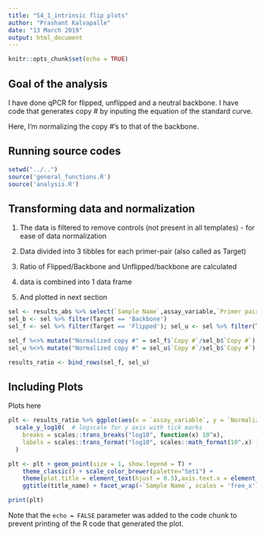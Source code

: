 ```yaml
---
title: "S4_1_intrinsic flip plots"
author: "Prashant Kalvapalle"
date: "13 March 2019"
output: html_document
---
```


```r
knitr::opts_chunk$set(echo = TRUE)
```

## Goal of the analysis

I have done qPCR for flipped, unflipped and a neutral backbone. I have code that generates copy # by inputing the equation of the standard curve. 

Here, I'm normalizing the copy #'s to that of the backbone.

## Running source codes

```r
setwd("../..")
source('general_functions.R')
source('analysis.R')
```


## Transforming data and normalization

1. The data is filtered to remove controls (not present in all templates) - for ease of data normalization
2. Data divided into 3 tibbles for each primer-pair (also called as Target)


3. Ratio of Flipped/Backbone and Unflipped/backbone are calculated

4. data is combined into 1 data frame
5. And plotted in next section

```r
sel <- results_abs %>% select(`Sample Name`,assay_variable,`Primer pair`,Target,`Copy #`) %>% filter(!str_detect(assay_variable,'^0'))
sel_b <- sel %>% filter(Target == 'Backbone')
sel_f <- sel %>% filter(Target == 'Flipped'); sel_u <- sel %>% filter(Target == 'Unflipped');

sel_f %<>% mutate("Normalized copy #" = sel_f$`Copy #`/sel_b$`Copy #`); 
sel_u %<>% mutate("Normalized copy #" = sel_u$`Copy #`/sel_b$`Copy #`);

results_ratio <- bind_rows(sel_f, sel_u)  
```

## Including Plots

Plots here

```r
  
plt <- results_ratio %>% ggplot(aes(x = `assay_variable`, y = `Normalized copy #`, color = Target)) +   # plotting
  scale_y_log10(  # logscale for y axis with tick marks
    breaks = scales::trans_breaks("log10", function(x) 10^x),
    labels = scales::trans_format("log10", scales::math_format(10^.x) )
  )

plt <- plt + geom_point(size = 1, show.legend = T) +
    theme_classic() + scale_color_brewer(palette="Set1") + 
    theme(plot.title = element_text(hjust = 0.5),axis.text.x = element_text(angle = 90, hjust = 1, vjust = .3)) + 
    ggtitle(title_name) + facet_wrap(~`Sample Name`, scales = 'free_x')

print(plt)

```

Note that the `echo = FALSE` parameter was added to the code chunk to prevent printing of the R code that generated the plot.
